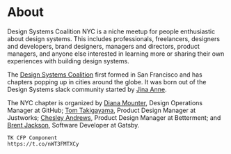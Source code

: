 

# About

Design Systems Coalition NYC is a niche meetup for people enthusiastic about design systems.
This includes professionals, freelancers, designers and developers, brand designers, managers and directors, product managers, and anyone else interested in learning more or sharing their own experiences with building design systems.

The [Design Systems Coalition](https://design.systems/coalition/)
first formed in San Francisco and has chapters popping up in cities around the globe.
It was born out of the Design Systems slack community started by
[Jina Anne](https://twitter.com/jina).

The NYC chapter is organized by
[Diana Mounter](https://twitter.com/broccolini),
Design Operations Manager at GitHub;
[Tom Takigayama](https://twitter.com/TomTaki),
Product Design Manager at Justworks;
[Chesley Andrews](https://twitter.com/itschesley),
Product Design Manager at Betterment; and
[Brent Jackson](https://twitter.com/jxnblk),
Software Developer at Gatsby.

    TK CFP Component
    https://t.co/nWT3FMTXCy

<Footer />
